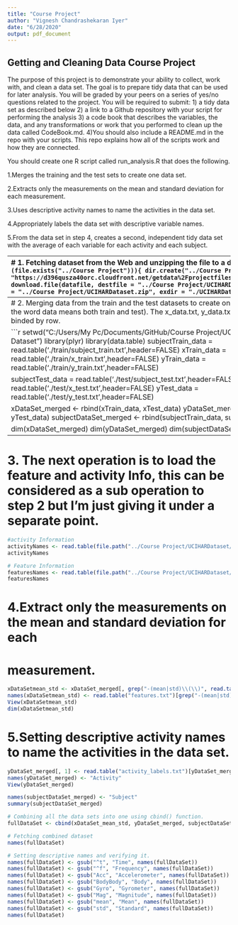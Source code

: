 ```yaml
---
title: "Course Project"
author: "Vignesh Chandrashekaran Iyer"
date: "6/28/2020"
output: pdf_document
---
```

## Getting and Cleaning Data Course Project

The purpose of this project is to demonstrate your ability to collect, work with, and clean a data set. 
The goal is to prepare tidy data that can be used for later analysis. You will be graded by your peers on a series of yes/no questions related to the project.
You will be required to submit: 
1) a tidy data set as described below
2) a link to a Github repository with your script for performing the analysis
3) a code book that describes the variables, the data, and any transformations or work that you performed to clean up the data called CodeBook.md. 
4)You should also include a README.md in the repo with your scripts. This repo explains how all of the scripts work and how they are connected.

You should create one R script called run_analysis.R that does the following.

1.Merges the training and the test sets to create one data set.

2.Extracts only the measurements on the mean and standard deviation for each measurement.

3.Uses descriptive activity names to name the activities in the data set.

4.Appropriately labels the data set with descriptive variable names.

5.From the data set in step 4, creates a second, independent tidy data set with the average of each variable for each activity and each subject.

-------------------------------------------------------------------------------
# 1. Fetching dataset from the Web and unzipping the file to a destination directory
```r
if(!(file.exists("../Course Project"))){
  dir.create("../Course Project")
}
datafile <- "https://d396qusza40orc.cloudfront.net/getdata%2Fprojectfiles%2FUCI%20HAR%20Dataset.zip"
download.file(datafile, destfile = "../Course Project/UCIHARDataset.zip")
unzip(zipfile = "../Course Project/UCIHARDataset.zip", exdir = "./UCIHARDataset")
```

-------------------------------------------------------------------------------
# 2. Merging data from the train and the test datasets to create one data set
# (In the following the word data means both train and test). The x_data.txt, y_data.txt, subject_data.txt should be binded by row.

```r
setwd("C:/Users/My Pc/Documents/GitHub/Course Project/UCIHARDataset/UCI HAR Dataset")
library(plyr)
library(data.table)
subjectTrain_data = read.table('./train/subject_train.txt',header=FALSE)
xTrain_data = read.table('./train/x_train.txt',header=FALSE)
yTrain_data = read.table('./train/y_train.txt',header=FALSE)

subjectTest_data = read.table('./test/subject_test.txt',header=FALSE)
xTest_data = read.table('./test/x_test.txt',header=FALSE)
yTest_data = read.table('./test/y_test.txt',header=FALSE)

xDataSet_merged <- rbind(xTrain_data, xTest_data)
yDataSet_merged <- rbind(yTrain_data, yTest_data)
subjectDataSet_merged <- rbind(subjectTrain_data, subjectTest_data)

dim(xDataSet_merged)
dim(yDataSet_merged)
dim(subjectDataSet_merged)
```

-------------------------------------------------------------------------------
# 3. The next operation is to load the feature and activity Info, this can be considered as a sub operation to step 2 but I'm just giving it under a separate point.
```r

#activity Information
activityNames <- read.table(file.path("../Course Project/UCIHARDataset/UCI HAR Dataset", "activity_labels.txt"),head=FALSE)
activityNames

# Feature Information
featuresNames <- read.table(file.path("../Course Project/UCIHARDataset/UCI HAR Dataset", "features.txt"),head=FALSE)
featuresNames

```

# 4.Extract only the measurements on the mean and standard deviation for each
# measurement.

```r
xDataSetmean_std <- xDataSet_merged[, grep("-(mean|std)\\(\\)", read.table("features.txt")[, 2])]
names(xDataSetmean_std) <- read.table("features.txt")[grep("-(mean|std)\\(\\)", read.table("features.txt")[, 2]), 2] 
View(xDataSetmean_std)
dim(xDataSetmean_std)
```

# 5.Setting descriptive activity names to name the activities in the data set.

```r
yDataSet_merged[, 1] <- read.table("activity_labels.txt")[yDataSet_merged[, 1], 2]
names(yDataSet_merged) <- "Activity"
View(yDataSet_merged)

names(subjectDataSet_merged) <- "Subject"
summary(subjectDataSet_merged)

# Combining all the data sets into one using cbind() function.
fullDataSet <- cbind(xDataSet_mean_std, yDataSet_merged, subjectDataSet_merged)

# Fetching combined dataset
names(fullDataSet)

# Setting descriptive names and verifying it.
names(fullDataSet) <- gsub("^t", "Time", names(fullDataSet))
names(fullDataSet) <- gsub("^f", "Frequency", names(fullDataSet))
names(fullDataSet) <- gsub("Acc", "Accelerometer", names(fullDataSet))
names(fullDataSet) <- gsub("BodyBody", "Body", names(fullDataSet))
names(fullDataSet) <- gsub("Gyro", "Gyrometer", names(fullDataSet))
names(fullDataSet) <- gsub("Mag", "Magnitude", names(fullDataSet))
names(fullDataSet) <- gsub("mean", "Mean", names(fullDataSet))
names(fullDataSet) <- gsub("std", "Standard", names(fullDataSet))
names(fullDataSet)
```
